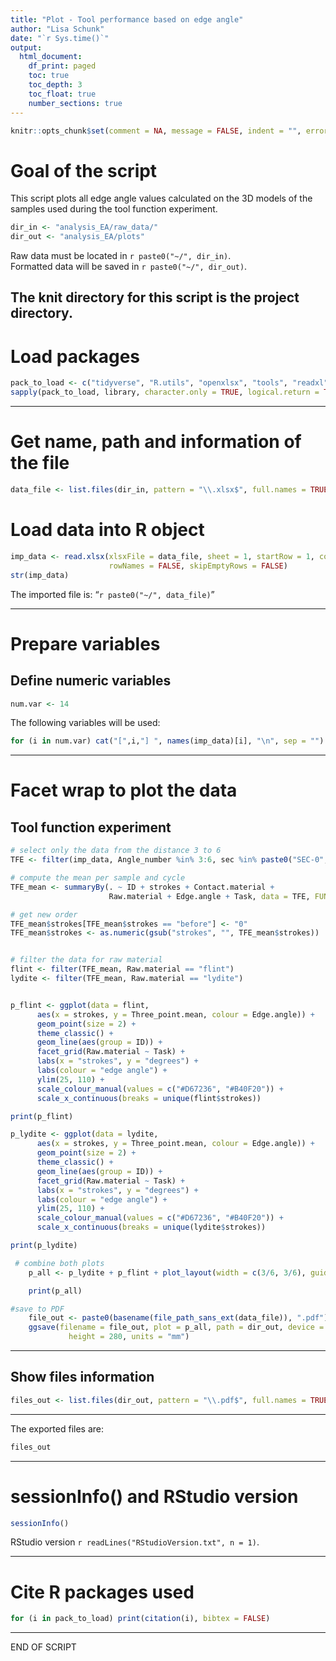 ```yaml
---
title: "Plot - Tool performance based on edge angle"
author: "Lisa Schunk"
date: "`r Sys.time()`"
output:
  html_document:
    df_print: paged
    toc: true
    toc_depth: 3
    toc_float: true
    number_sections: true
---
```


```r
knitr::opts_chunk$set(comment = NA, message = FALSE, indent = "", error = TRUE)

```

# Goal of the script
This script plots all edge angle values calculated on the 3D models of the samples used during the tool function experiment. 


```r
dir_in <- "analysis_EA/raw_data/"
dir_out <- "analysis_EA/plots"

```

Raw data must be located in `r paste0("~/", dir_in)`.  
Formatted data will be saved in `r paste0("~/", dir_out)`.

The knit directory for this script is the project directory.
---

# Load packages
```r
pack_to_load <- c("tidyverse", "R.utils", "openxlsx", "tools", "readxl", "ggplot2", "doBy")
sapply(pack_to_load, library, character.only = TRUE, logical.return = TRUE)

```


---

# Get name, path and information of the file 
```r
data_file <- list.files(dir_in, pattern = "\\.xlsx$", full.names = TRUE)

```




# Load data into R object
```r
imp_data <- read.xlsx(xlsxFile = data_file, sheet = 1, startRow = 1, colNames = TRUE,
                      rowNames = FALSE, skipEmptyRows = FALSE) 
str(imp_data)

```

The imported file is: "`r paste0("~/", data_file)`"  

---


# Prepare variables
## Define numeric variables
```r
num.var <- 14

```

The following variables will be used: 

```r
for (i in num.var) cat("[",i,"] ", names(imp_data)[i], "\n", sep = "")

```


---


# Facet wrap to plot the data 
## Tool function experiment 
```r
# select only the data from the distance 3 to 6 
TFE <- filter(imp_data, Angle_number %in% 3:6, sec %in% paste0("SEC-0", 2:8))

# compute the mean per sample and cycle 
TFE_mean <- summaryBy(. ~ ID + strokes + Contact.material + 
                      Raw.material + Edge.angle + Task, data = TFE, FUN = mean)

# get new order 
TFE_mean$strokes[TFE_mean$strokes == "before"] <- "0"
TFE_mean$strokes <- as.numeric(gsub("strokes", "", TFE_mean$strokes))


# filter the data for raw material 
flint <- filter(TFE_mean, Raw.material == "flint")
lydite <- filter(TFE_mean, Raw.material == "lydite")


p_flint <- ggplot(data = flint, 
      aes(x = strokes, y = Three_point.mean, colour = Edge.angle)) +
      geom_point(size = 2) +
      theme_classic() +
      geom_line(aes(group = ID)) +
      facet_grid(Raw.material ~ Task) +
      labs(x = "strokes", y = "degrees") +
      labs(colour = "edge angle") +
      ylim(25, 110) + 
      scale_colour_manual(values = c("#D67236", "#B40F20")) + 
      scale_x_continuous(breaks = unique(flint$strokes))  

print(p_flint)

p_lydite <- ggplot(data = lydite, 
      aes(x = strokes, y = Three_point.mean, colour = Edge.angle)) +
      geom_point(size = 2) +
      theme_classic() +
      geom_line(aes(group = ID)) +
      facet_grid(Raw.material ~ Task) +
      labs(x = "strokes", y = "degrees") +
      labs(colour = "edge angle") +
      ylim(25, 110) + 
      scale_colour_manual(values = c("#D67236", "#B40F20")) + 
      scale_x_continuous(breaks = unique(lydite$strokes))  

print(p_lydite)

 # combine both plots 
    p_all <- p_lydite + p_flint + plot_layout(width = c(3/6, 3/6), guides = 'collect')  

    print(p_all)

#save to PDF
	file_out <- paste0(basename(file_path_sans_ext(data_file)), ".pdf") 
	ggsave(filename = file_out, plot = p_all, path = dir_out, device = "pdf", width = 370, 
	         height = 280, units = "mm")

```



---


## Show files information
```r
files_out <- list.files(dir_out, pattern = "\\.pdf$", full.names = TRUE)

```


---

The exported files are:  
```r
files_out

```


---

# sessionInfo() and RStudio version

```r
sessionInfo()

```

RStudio version `r readLines("RStudioVersion.txt", n = 1)`.

---


# Cite R packages used
```r
for (i in pack_to_load) print(citation(i), bibtex = FALSE)

```


---

END OF SCRIPT

